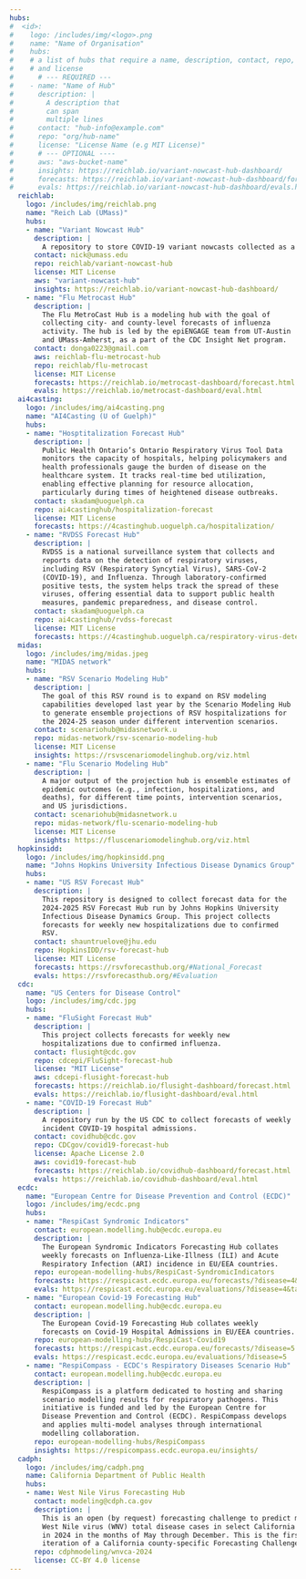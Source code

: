 ```yaml
---
hubs:
#  <id>:
#    logo: /includes/img/<logo>.png
#    name: "Name of Organisation"
#    hubs:
#    # a list of hubs that require a name, description, contact, repo,
#    # and license
#      # --- REQUIRED ---
#    - name: "Name of Hub"
#      description: |
#        A description that
#        can span
#        multiple lines
#      contact: "hub-info@example.com"
#      repo: "org/hub-name"
#      license: "License Name (e.g MIT License)"
#      # --- OPTIONAL ----
#      aws: "aws-bucket-name"
#      insights: https://reichlab.io/variant-nowcast-hub-dashboard/
#      forecasts: https://reichlab.io/variant-nowcast-hub-dashboard/forecasts.html
#      evals: https://reichlab.io/variant-nowcast-hub-dashboard/evals.html
  reichlab:
    logo: /includes/img/reichlab.png
    name: "Reich Lab (UMass)"
    hubs:
    - name: "Variant Nowcast Hub"
      description: |
        A repository to store COVID-19 variant nowcasts collected as a modeling hub.
      contact: nick@umass.edu
      repo: reichlab/variant-nowcast-hub
      license: MIT License
      aws: "variant-nowcast-hub"
      insights: https://reichlab.io/variant-nowcast-hub-dashboard/
    - name: "Flu Metrocast Hub"
      description: |
        The Flu MetroCast Hub is a modeling hub with the goal of
        collecting city- and county-level forecasts of influenza
        activity. The hub is led by the epiENGAGE team from UT-Austin
        and UMass-Amherst, as a part of the CDC Insight Net program. 
      contact: donga0223@gmail.com
      aws: reichlab-flu-metrocast-hub
      repo: reichlab/flu-metrocast
      license: MIT License
      forecasts: https://reichlab.io/metrocast-dashboard/forecast.html
      evals: https://reichlab.io/metrocast-dashboard/eval.html
  ai4casting:
    logo: /includes/img/ai4casting.png
    name: "AI4Casting (U of Guelph)"
    hubs:
    - name: "Hosptitalization Forecast Hub"
      description: |
        Public Health Ontario’s Ontario Respiratory Virus Tool Data
        monitors the capacity of hospitals, helping policymakers and
        health professionals gauge the burden of disease on the
        healthcare system. It tracks real-time bed utilization,
        enabling effective planning for resource allocation,
        particularly during times of heightened disease outbreaks.
      contact: skadam@uoguelph.ca
      repo: ai4castinghub/hospitalization-forecast
      license: MIT License
      forecasts: https://4castinghub.uoguelph.ca/hospitalization/
    - name: "RVDSS Forecast Hub"
      description: |
        RVDSS is a national surveillance system that collects and
        reports data on the detection of respiratory viruses,
        including RSV (Respiratory Syncytial Virus), SARS-CoV-2
        (COVID-19), and Influenza. Through laboratory-confirmed
        positive tests, the system helps track the spread of these
        viruses, offering essential data to support public health
        measures, pandemic preparedness, and disease control.
      contact: skadam@uoguelph.ca
      repo: ai4castinghub/rvdss-forecast
      license: MIT License
      forecasts: https://4castinghub.uoguelph.ca/respiratory-virus-detections/
  midas:
    logo: /includes/img/midas.jpeg
    name: "MIDAS network"
    hubs:
    - name: "RSV Scenario Modeling Hub"
      description: |
        The goal of this RSV round is to expand on RSV modeling
        capabilities developed last year by the Scenario Modeling Hub
        to generate ensemble projections of RSV hospitalizations for
        the 2024-25 season under different intervention scenarios. 
      contact: scenariohub@midasnetwork.u
      repo: midas-network/rsv-scenario-modeling-hub
      license: MIT License
      insights: https://rsvscenariomodelinghub.org/viz.html
    - name: "Flu Scenario Modeling Hub"
      description: |
        A major output of the projection hub is ensemble estimates of
        epidemic outcomes (e.g., infection, hospitalizations, and
        deaths), for different time points, intervention scenarios,
        and US jurisdictions.
      contact: scenariohub@midasnetwork.u
      repo: midas-network/flu-scenario-modeling-hub
      license: MIT License
      insights: https://fluscenariomodelinghub.org/viz.html
  hopkinsidd:
    logo: /includes/img/hopkinsidd.png
    name: "Johns Hopkins University Infectious Disease Dynamics Group"
    hubs:
    - name: "US RSV Forecast Hub"
      description: |
        This repository is designed to collect forecast data for the
        2024-2025 RSV Forecast Hub run by Johns Hopkins University
        Infectious Disease Dynamics Group. This project collects
        forecasts for weekly new hospitalizations due to confirmed
        RSV.
      contact: shauntruelove@jhu.edu
      repo: HopkinsIDD/rsv-forecast-hub
      license: MIT License
      forecasts: https://rsvforecasthub.org/#National_Forecast
      evals: https://rsvforecasthub.org/#Evaluation
  cdc:
    name: "US Centers for Disease Control"
    logo: /includes/img/cdc.jpg
    hubs:
    - name: "FluSight Forecast Hub"
      description: |
        This project collects forecasts for weekly new
        hospitalizations due to confirmed influenza.
      contact: flusight@cdc.gov
      repo: cdcepi/FluSight-forecast-hub
      license: "MIT License"
      aws: cdcepi-flusight-forecast-hub
      forecasts: https://reichlab.io/flusight-dashboard/forecast.html
      evals: https://reichlab.io/flusight-dashboard/eval.html
    - name: "COVID-19 Forecast Hub"
      description: |
        A repository run by the US CDC to collect forecasts of weekly
        incident COVID-19 hospital admissions.
      contact: covidhub@cdc.gov
      repo: CDCgov/covid19-forecast-hub
      license: Apache License 2.0
      aws: covid19-forecast-hub
      forecasts: https://reichlab.io/covidhub-dashboard/forecast.html
      evals: https://reichlab.io/covidhub-dashboard/eval.html
  ecdc:
    name: "European Centre for Disease Prevention and Control (ECDC)"
    logo: /includes/img/ecdc.png
    hubs:
    - name: "RespiCast Syndromic Indicators"
      contact: european.modelling.hub@ecdc.europa.eu
      description: |
        The European Syndromic Indicators Forecasting Hub collates
        weekly forecasts on Influenza-Like-Illness (ILI) and Acute
        Respiratory Infection (ARI) incidence in EU/EEA countries.
      repo: european-modelling-hubs/RespiCast-SyndromicIndicators
      forecasts: https://respicast.ecdc.europa.eu/forecasts/?disease=4&target=1
      evals: https://respicast.ecdc.europa.eu/evaluations/?disease=4&target=1
    - name: "European Covid-19 Forecasting Hub"
      contact: european.modelling.hub@ecdc.europa.eu
      description: |
        The European Covid-19 Forecasting Hub collates weekly
        forecasts on Covid-19 Hospital Admissions in EU/EEA countries.
      repo: european-modelling-hubs/RespiCast-Covid19
      forecasts: https://respicast.ecdc.europa.eu/forecasts/?disease=5
      evals: https://respicast.ecdc.europa.eu/evaluations/?disease=5
    - name: "RespiCompass - ECDC's Respiratory Diseases Scenario Hub"
      contact: european.modelling.hub@ecdc.europa.eu
      description: |
        RespiCompass is a platform dedicated to hosting and sharing
        scenario modelling results for respiratory pathogens. This
        initiative is funded and led by the European Centre for
        Disease Prevention and Control (ECDC). RespiCompass develops
        and applies multi-model analyses through international
        modelling collaboration.
      repo: european-modelling-hubs/RespiCompass
      insights: https://respicompass.ecdc.europa.eu/insights/
  cadph:
    logo: /includes/img/cadph.png
    name: California Department of Public Health
    hubs:
    - name: West Nile Virus Forecasting Hub
      contact: modeling@cdph.ca.gov
      description: |
        This is an open (by request) forecasting challenge to predict monthly
        West Nile virus (WNV) total disease cases in select California counties
        in 2024 in the months of May through December. This is the first
        iteration of a California county-specific Forecasting Challenge.
      repo: cdphmodeling/wnvca-2024
      license: CC-BY 4.0 license
---
```


